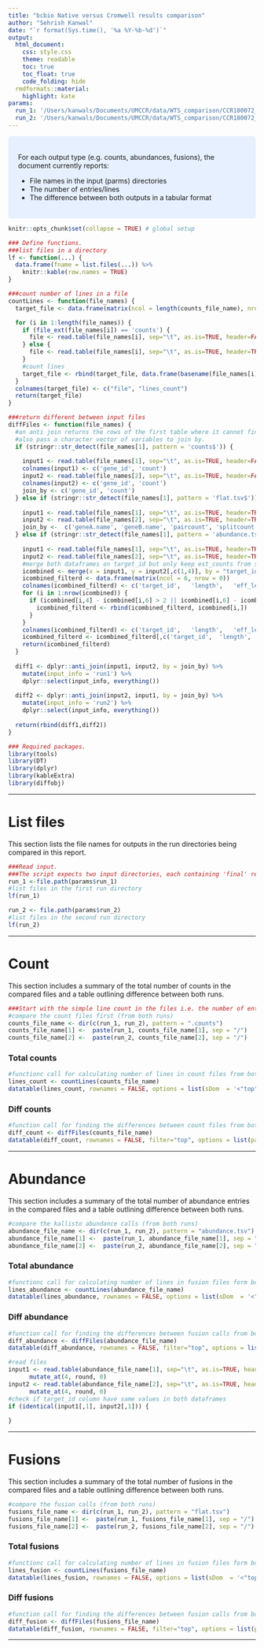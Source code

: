 ```yaml
---
title: "bcbio Native versus Cromwell results comparison"
author: "Sehrish Kanwal"
date: "`r format(Sys.time(), '%a %Y-%b-%d')`"
output:
  html_document:
    css: style.css
    theme: readable
    toc: true
    toc_float: true
    code_folding: hide
  rmdformats::material:
    highlight: kate
params:
  run_1: '/Users/kanwals/Documents/UMCCR/data/WTS_comparison/CCR180072_VPT_WH16/bcbio_native/run_1'
  run_2: '/Users/kanwals/Documents/UMCCR/data/WTS_comparison/CCR180072_VPT_WH16/bcbio_native/run_2'
---
```


<style>
div.blue { background-color:#e6f0ff; border-radius: 5px; padding: 20px;}
</style>
<div class = "blue">

For each output type (e.g. counts, abundances, fusions), the document currently reports:

- File names in the input (parms) directories
- The number of entries/lines
- The difference between both outputs in a tabular format

</div>


```r
knitr::opts_chunk$set(collapse = TRUE) # global setup
```


```r
### Define functions.
###list files in a directory
lf <- function(...) {
  data.frame(fname = list.files(...)) %>% 
    knitr::kable(row.names = TRUE)
}

###count number of lines in a file
countLines <- function(file_names) {
  target_file <- data.frame(matrix(ncol = length(counts_file_name), nrow = 0))

  for (i in 1:length(file_names)) {
    if (file_ext(file_names[i]) == 'counts') {
      file <- read.table(file_names[i], sep="\t", as.is=TRUE, header=FALSE)
    } else {
      file <- read.table(file_names[i], sep="\t", as.is=TRUE, header=TRUE)
    }
    #count lines
    target_file <- rbind(target_file, data.frame(basename(file_names[i]), nrow(file)))
  }
  colnames(target_file) <- c("file", "lines_count")
  return(target_file)
}

###return different between input files
diffFiles <- function(file_names) {
  #an anti join returns the rows of the first table where it cannot find a match in the second table.
  #also pass a character vector of variables to join by.
  if (stringr::str_detect(file_names[1], pattern = 'counts$')) {
    
    input1 <- read.table(file_names[1], sep="\t", as.is=TRUE, header=FALSE)
    colnames(input1) <- c('gene_id', 'count')
    input2 <- read.table(file_names[2], sep="\t", as.is=TRUE, header=FALSE)
    colnames(input2) <- c('gene_id', 'count')
    join_by <- c('gene_id', 'count')
  } else if (stringr::str_detect(file_names[1], pattern = 'flat.tsv$')){
    
    input1 <- read.table(file_names[1], sep="\t", as.is=TRUE, header=TRUE)
    input2 <- read.table(file_names[2], sep="\t", as.is=TRUE, header=TRUE)
    join_by <-  c('geneA.name', 'geneB.name', 'paircount', 'splitcount')
  } else if (stringr::str_detect(file_names[1], pattern = 'abundance.tsv$')){
    
    input1 <- read.table(file_names[1], sep="\t", as.is=TRUE, header=TRUE)
    input2 <- read.table(file_names[2], sep="\t", as.is=TRUE, header=TRUE)
    #merge both dataframes on target_id but only keep est_counts from second dataframe (and all cols from first dataframe)
    icombined <- merge(x = input1, y = input2[,c(1,4)], by = "target_id", all.x = TRUE)
    icombined_filterd <- data.frame(matrix(ncol = 6, nrow = 0))
    colnames(icombined_filterd) <- c('target_id',	'length',	'eff_length',	'est_counts_run1',	'tpm', 'est_counts_run2')
    for (i in 1:nrow(icombined)) {
      if (icombined[i,4] - icombined[i,6] > 2 || icombined[i,6] - icombined[i,4] > 2) {
        icombined_filterd <- rbind(icombined_filterd, icombined[i,])
      }
    }
    colnames(icombined_filterd) <- c('target_id',	'length',	'eff_length',	'est_counts_run1',	'tpm', 'est_counts_run2')
    icombined_filterd <- icombined_filterd[,c('target_id',	'length',	'eff_length',	'est_counts_run1',	'est_counts_run2', 'tpm')]
    return(icombined_filterd)
  }
  
  diff1 <- dplyr::anti_join(input1, input2, by = join_by) %>%
    mutate(input_info = 'run1') %>%
    dplyr::select(input_info, everything())
  
  diff2 <- dplyr::anti_join(input2, input1, by = join_by) %>%
    mutate(input_info = 'run2') %>%
    dplyr::select(input_info, everything())
  
  return(rbind(diff1,diff2))
}

```


```r
### Required packages.
library(tools)
library(DT)
library(dplyr)
library(kableExtra)
library(diffobj)
```

***

# List files

This section lists the file names for outputs in the run directories being compared in this report. 

```r
###Read input. 
###The script expects two input directories, each containing 'final' results as produced by bcbio. The results in these two input directories will be compared.
run_1 <-file.path(params$run_1)
#list files in the first run directory
lf(run_1)

run_2 <- file.path(params$run_2)
#list files in the second run directory
lf(run_2)

```

***

# Count

This section includes a summary of the total number of counts in the compared files and a table outlining difference between both runs.

```r
###Start with the simple line count in the files i.e. the number of entries in the output from both runs is same.
#compare the count files first (from both runs)
counts_file_name <- dir(c(run_1, run_2), pattern = ".counts")
counts_file_name[1] <-  paste(run_1, counts_file_name[1], sep = "/")
counts_file_name[2] <-  paste(run_2, counts_file_name[2], sep = "/")
```

### Total counts

```r
#functionc call for calculating number of lines in count files from both runs
lines_count <- countLines(counts_file_name)
datatable(lines_count, rownames = FALSE, options = list(sDom  = '<"top">lrt<"bottom">ip'))
```

### Diff counts

```r
#function call for finding the differences between count files from both runs
diff_count <- diffFiles(counts_file_name)
datatable(diff_count, rownames = FALSE, filter="top", options = list(pageLength = 5, scrollX=T))
```

***

# Abundance

This section includes a summary of the total number of abundance entries in the compared files and a table outlining difference between both runs.

```r
#compare the kallisto abundance calls (from both runs)
abundance_file_name <- dir(c(run_1, run_2), pattern = "abundance.tsv")
abundance_file_name[1] <-  paste(run_1, abundance_file_name[1], sep = "/")
abundance_file_name[2] <-  paste(run_2, abundance_file_name[2], sep = "/")
```

### Total abundance

```r
#functionc call for calculating number of lines in fusion files form both runs
lines_abundance <- countLines(abundance_file_name)
datatable(lines_abundance, rownames = FALSE, options = list(sDom  = '<"top">lrt<"bottom">ip'))
```

### Diff abundance

```r
#function call for finding the differences between fusion calls from both runs
diff_abundance <- diffFiles(abundance_file_name)
datatable(diff_abundance, rownames = FALSE, filter="top", options = list(pageLength = 5, scrollX=T))

#read files
input1 <- read.table(abundance_file_name[1], sep="\t", as.is=TRUE, header=TRUE) %>%
      mutate_at(4, round, 0)
input2 <- read.table(abundance_file_name[2], sep="\t", as.is=TRUE, header=TRUE) %>%
      mutate_at(4, round, 0)
#check if target_id column have same values in both dataframes
if (identical(input1[,1], input2[,1])) {
  
}
```

***

# Fusions

This section includes a summary of the total number of fusions in the compared files and a table outlining difference between both runs.

```r
#compare the fusion calls (from both runs)
fusions_file_name <- dir(c(run_1, run_2), pattern = "flat.tsv")
fusions_file_name[1] <-  paste(run_1, fusions_file_name[1], sep = "/")
fusions_file_name[2] <-  paste(run_2, fusions_file_name[2], sep = "/")
```

### Total fusions

```r
#functionc call for calculating number of lines in fusion files form both runs
lines_fusion <- countLines(fusions_file_name)
datatable(lines_fusion, rownames = FALSE, options = list(sDom  = '<"top">lrt<"bottom">ip'))
```

### Diff fusions

```r
#function call for finding the differences between fusion calls from both runs
diff_fusion <- diffFiles(fusions_file_name)
datatable(diff_fusion, rownames = FALSE, filter="top", options = list(pageLength = 5, scrollX=T))
```


***



